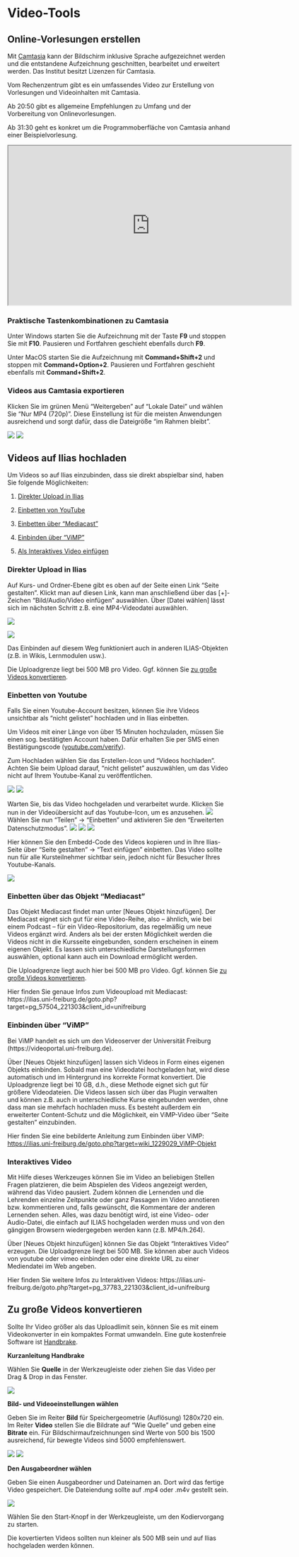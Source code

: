 # Video-Tools

## Online-Vorlesungen erstellen

Mit [Camtasia](https://www.techsmith.com/download/camtasia/) kann der Bildschirm inklusive Sprache aufgezeichnet werden und die entstandene Aufzeichnung geschnitten, bearbeitet und erweitert werden. Das Institut besitzt Lizenzen für Camtasia.

Vom Rechenzentrum gibt es ein umfassendes Video zur Erstellung von Vorlesungen und Videoinhalten mit Camtasia.

Ab 20:50 gibt es allgemeine Empfehlungen zu Umfang und der Vorbereitung von Onlinevorlesungen.

Ab 31:30 geht es konkret um die Programmoberfläche von Camtasia anhand einer Beispielvorlesung.

<iframe
  width="640"
  height="360"
  src="https://videoportal.vm.uni-freiburg.de/media/embed?key=503cf8f2f5e0fbe99c5a85939f808ba9&width=640&height=360&autoplay=false&autolightsoff=false&loop=false&chapters=false&related=false&responsive=false&t=1250
"
  allowfullscreen
></iframe>

### Praktische Tastenkombinationen zu Camtasia

Unter Windows starten Sie die Aufzeichnung mit der Taste **F9** und stoppen Sie mit **F10**. Pausieren und Fortfahren geschieht ebenfalls durch **F9**.

Unter MacOS starten Sie die Aufzeichnung mit **Command+Shift+2** und stoppen mit **Command+Option+2**. Pausieren und Fortfahren geschieht ebenfalls mit **Command+Shift+2**.

### Videos aus Camtasia exportieren
Klicken Sie im grünen Menü "Weitergeben" auf "Lokale Datei" und wählen Sie "Nur MP4 (720p)". Diese Einstellung ist für die meisten Anwendungen ausreichend und sorgt dafür, dass die Dateigröße "im Rahmen bleibt".

![](./images/Camtasia-weitergeben.png) ![](./images/Camtasia-720.png)


## Videos auf Ilias hochladen

Um Videos so auf Ilias einzubinden, dass sie direkt abspielbar sind, haben Sie folgende Möglichkeiten:

1. [Direkter Upload in Ilias](#direkter-upload-in-ilias)

2. [Einbetten von YouTube](#einbetten-von-youtube)

3. [Einbetten über "Mediacast"](#einbetten-%C3%BCber-das-objekt-mediacast)

4. [Einbinden über "ViMP"](#einbinden-%C3%BCber-vimp)

5. [Als Interaktives Video einfügen](#interaktives-video)

### Direkter Upload in Ilias
Auf Kurs- und Ordner-Ebene gibt es oben auf der Seite einen Link "Seite gestalten". Klickt man auf
diesen Link, kann man anschließend über das [+]-Zeichen "Bild/Audio/Video einfügen" auswählen.
Über [Datei wählen] lässt sich im nächsten Schritt z.B. eine MP4-Videodatei auswählen.

![](./images/seite-gestalten-video.png) 

![](./images/ilias-medienobjekt.png)

Das Einbinden auf diesem Weg funktioniert auch in anderen ILIAS-Objekten (z.B. in Wikis, Lernmodulen
usw.). 

Die Uploadgrenze liegt bei 500 MB pro Video. Ggf. können Sie [zu große Videos konvertieren](#zu-gro%C3%9Fe-videos-konvertieren).

### Einbetten von Youtube
Falls Sie einen Youtube-Account besitzen, können Sie ihre Videos unsichtbar als "nicht gelistet" hochladen und in Ilias einbetten.

Um Videos mit einer Länge von über 15 Minuten hochzuladen, müssen Sie einen sog. bestätigten Account haben. Dafür erhalten Sie per SMS einen Bestätigungscode ([youtube.com/verify](https://www.youtube.com/verify)).

Zum Hochladen wählen Sie das Erstellen-Icon und "Videos hochladen".
Achten Sie beim Upload darauf, "nicht gelistet" auszuwählen, um das Video nicht auf Ihrem Youtube-Kanal zu veröffentlichen.

![](./images/yt-upload1.png) ![](./images/yt-nicht-gelistet.png)

Warten Sie, bis das Video hochgeladen und verarbeitet wurde. Klicken Sie nun in der Videoübersicht auf das Youtube-Icon, um es anzusehen.
![](./images/yt-ansehen.png)
Wählen Sie nun "Teilen" -> "Einbetten" und aktivieren Sie den "Erweiterten Datenschutzmodus".
![](./images/yt-teilen.png) ![](./images/yt-einbetten.png) ![](./images/yt-datenschutz.png)

Hier können Sie den Embedd-Code des Videos kopieren und in Ihre Ilias-Seite über "Seite gestalten" -> "Text einfügen" einbetten.
Das Video sollte nun für alle Kursteilnehmer sichtbar sein, jedoch nicht für Besucher Ihres Youtube-Kanals.

![](./images/ilias-text.png)

### Einbetten über das Objekt "Mediacast"
Das Objekt Mediacast findet man unter [Neues Objekt hinzufügen]. Der Mediacast eignet sich gut für
eine Video-Reihe, also – ähnlich, wie bei einem Podcast – für ein Video-Repositorium, das regelmäßig
um neue Videos ergänzt wird. Anders als bei der ersten Möglichkeit werden die Videos nicht in die
Kursseite eingebunden, sondern erscheinen in einem eigenen Objekt. Es lassen sich unterschiedliche
Darstellungsformen auswählen, optional kann auch ein Download ermöglicht werden. 

Die Uploadgrenze liegt auch hier bei 500 MB pro Video. Ggf. können Sie [zu große Videos konvertieren](#zu-gro%C3%9Fe-videos-konvertieren).

Hier finden Sie genaue Infos zum Videoupload mit Mediacast: https://ilias.uni-freiburg.de/goto.php?target=pg_57504_221303&client_id=unifreiburg


### Einbinden über "ViMP"
Bei ViMP handelt es sich um den Videoserver der Universität Freiburg 
(https://videoportal.uni-freiburg.de). 

Über [Neues Objekt hinzufügen] lassen sich Videos in Form eines eigenen Objekts
einbinden. Sobald man eine Videodatei hochgeladen hat, wird diese automatisch und im Hintergrund ins korrekte Format
konvertiert. Die Uploadgrenze liegt bei 10 GB, d.h., diese Methode eignet sich gut für
größere Videodateien. Die Videos lassen sich über das Plugin verwalten und können z.B. auch in
unterschiedliche Kurse eingebunden werden, ohne dass man sie mehrfach hochladen muss. Es
besteht außerdem ein erweiterter Content-Schutz und die Möglichkeit, ein ViMP-Video über "Seite
gestalten" einzubinden.

Hier finden Sie eine bebilderte Anleitung zum Einbinden über ViMP: [https://ilias.uni-freiburg.de/goto.php?target=wiki_1229029_ViMP-Objekt](https://ilias.uni-freiburg.de/ilias.php?ref_id=1229029&page=ViMP-Objekt&wpg_id=18079&cmd=downloadFile&cmdClass=ilwikipagegui&cmdNode=189:sm:18c&baseClass=ilwikihandlergui&file_id=il__file_1870362)

### Interaktives Video
Mit Hilfe dieses Werkzeuges können Sie im Video an beliebigen Stellen Fragen platzieren, die beim
Abspielen des Videos angezeigt werden, während das Video pausiert. Zudem können die Lernenden
und die Lehrenden einzelne Zeitpunkte oder ganz Passagen im Video annotieren bzw. kommentieren
und, falls gewünscht, die Kommentare der anderen Lernenden sehen. Alles, was dazu benötigt wird,
ist eine Video- oder Audio-Datei, die einfach auf ILIAS hochgeladen werden muss und von den
gängigen Browsern wiedergegeben werden kann (z.B. MP4/h.264). 

Über [Neues Objekt hinzufügen] können Sie das Objekt "Interaktives Video" erzeugen. Die Uploadgrenze liegt bei 500 MB. Sie können
aber auch Videos von youtube oder vimeo einbinden oder eine direkte URL zu einer Mediendatei im
Web angeben.

Hier finden Sie weitere Infos zu Interaktiven Videos:
https://ilias.uni-freiburg.de/goto.php?target=pg_37783_221303&client_id=unifreiburg


## Zu große Videos konvertieren
Sollte Ihr Video größer als das Uploadlimit sein, können Sie es mit einem Videokonverter in ein kompaktes Format umwandeln. Eine gute kostenfreie Software ist [Handbrake](https://handbrake.fr/).

**Kurzanleitung Handbrake**

Wählen Sie **Quelle** in der Werkzeugleiste oder ziehen Sie das Video per Drag & Drop in das Fenster.

![](./images/hb-quelle.png)

**Bild- und Videoeinstellungen wählen**

Geben Sie im Reiter **Bild** für Speichergeometrie (Auflösung) 1280x720 ein. 
Im Reiter **Video** stellen Sie die Bildrate auf "Wie Quelle" und geben eine **Bitrate** ein.
Für Bildschirmaufzeichnungen sind Werte von 500 bis 1500 ausreichend, für bewegte Videos sind 5000 empfehlenswert.


![](./images/hb-720p.png)
![](./images/hb-fps-bitrate.png)

**Den Ausgabeordner wählen**

Geben Sie einen Ausgabeordner und Dateinamen an. Dort wird das fertige Video gespeichert. Die Dateiendung sollte auf .mp4 oder .m4v gestellt sein.

![](./images/hb-ziel.png)

Wählen Sie den Start-Knopf in der Werkzeugleiste, um den Kodiervorgang zu starten.

Die kovertierten Videos sollten nun kleiner als 500 MB sein und auf Ilias hochgeladen werden können.